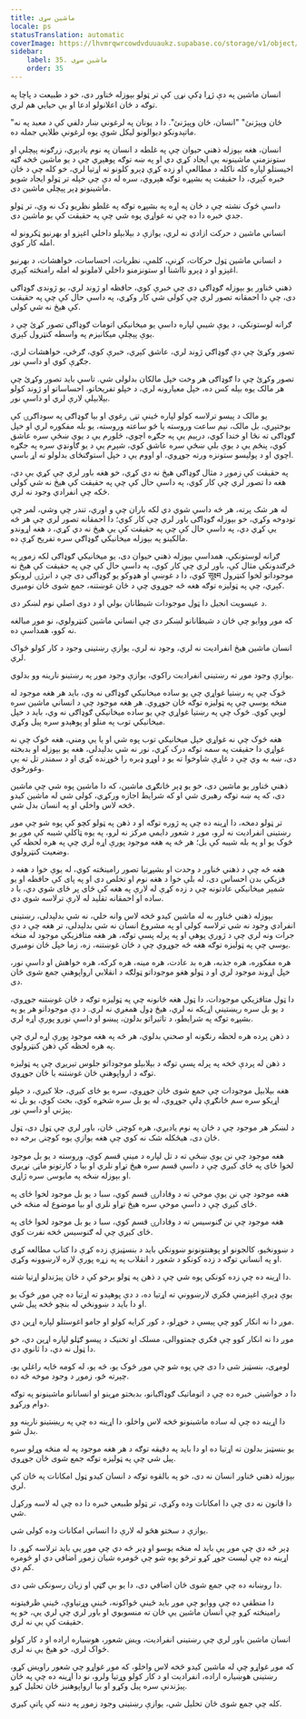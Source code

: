 ```yaml
---
title: ماشین سړی
locale: ps
statusTranslation: automatic
coverImage: https://lhvmrqwrcowdvduuaukz.supabase.co/storage/v1/object/public/strapi-uploads/small_cover-educacion-fundamental.webp-2d51a7828a2b1309555be27f7e2a61a0.webp
sidebar:
    label: 35. ماشین سړی
    order: 35
---
```

انسان ماشین په دې ژړا ډکې نړۍ کې تر ټولو بېوزله ځناور دی، خو د طبیعت د پاچا په توګه د ځان اعلانولو ادعا او بې حیایي هم لري.

"ځان وپېژنئ" "انسان، ځان وپېژنئ". دا د یونان په لرغوني ښار دلفي کې د معبد په نه ماتېدونکو دیوالونو لیکل شوې یوه لرغونې طلایي جمله ده.

انسان، هغه بېوزله ذهني حیوان چې په غلطه د انسان په نوم یادېږي، زرګونه پېچلې او ستونزمنې ماشینونه یې ایجاد کړي دي او په ښه توګه پوهېږي چې د یو ماشین څخه ګټه اخیستلو لپاره کله ناکله د مطالعې او زده کړې ډېرو کلونو ته اړتیا لري، خو کله چې د ځان خبره کېږي، دا حقیقت په بشپړه توګه هېروي، سره له دې چې خپله تر ټولو ایجاد شویو ماشینونو ډېر پېچلی ماشین دی.

داسې څوک نشته چې د ځان په اړه په بشپړه توګه په غلطو نظریو ډک نه وي، تر ټولو جدي خبره دا ده چې نه غواړي پوه شي چې په حقیقت کې یو ماشین دی.

انساني ماشین د حرکت ازادي نه لري، یوازې د بېلابېلو داخلي اغېزو او بهرنیو ټکرونو له امله کار کوي.

د انساني ماشین ټول حرکات، کړنې، کلمې، نظریات، احساسات، خواهشات، د بهرنیو اغېزو او د ډېرو نااشنا او ستونزمنو داخلي لاملونو له امله رامنځته کېږي.

ذهني ځناور یو بېوزله ګوډاګی دی چې خبرې کوي، حافظه او ژوند لري، یو ژوندی ګوډاګی دی، چې دا احمقانه تصور لري چې کولی شي کار وکړي، په داسې حال کې چې په حقیقت کې هیڅ نه شي کولی.

ګرانه لوستونکي، د یوې شیبې لپاره داسې یو میخانیکي اتومات ګوډاګی تصور کړئ چې د یوې پېچلې میکانیزم په واسطه کنټرول کېږي.

تصور وکړئ چې دې ګوډاګي ژوند لري، عاشق کېږي، خبرې کوي، ګرځي، خواهشات لري، جګړې کوي او داسې نور.

تصور وکړئ چې دا ګوډاګی هر وخت خپل مالکان بدلولی شي. تاسې باید تصور وکړئ چې هر مالک یوه بېله کس ده، خپل معیارونه لري، د خپلو تفریحاتو، احساساتو او ژوند کولو بېلابېلې لارې لري او داسې نور.

یو مالک د پیسو ترلاسه کولو لپاره ځینې تڼۍ ږغوي او بیا ګوډاګی په سوداګرۍ کې بوختېږي، بل مالک، نیم ساعت وروسته یا څو ساعته وروسته، یو بله مفکوره لري او خپل ګوډاګی ته نڅا او خندا کوي، درېیم یې په جګړه اچوي، څلورم یې د یوې ښځې سره عاشق کوي، پنځم یې د یوې بلې ښځې سره عاشق کوي، شپږم یې د یو ګاونډي سره په جګړه اچوي او د پولیسو ستونزه ورته جوړوي، او اووم یې د خپل استوګنځای بدلولو ته اړ باسي.

په حقیقت کې زموږ د مثال ګوډاګي هیڅ نه دي کړي، خو هغه باور لري چې کړي یې دي، هغه دا تصور لري چې کار کوي، په داسې حال کې چې په حقیقت کې هیڅ نه شي کولی ځکه چې انفرادي وجود نه لري.

له هر شک پرته، هر څه داسې شوي دي لکه باران چې و اوري، تندر چې وشي، لمر چې تودوخه وکړي، خو بېوزله ګوډاګی باور لري چې کار کوي؛ دا احمقانه تصور لري چې هر څه یې کړي دي، په داسې حال کې چې په حقیقت کې یې هیڅ نه دي کړي، د هغه اړوندو مالکینو په بېوزله میخانیکي ګوډاګي سره تفریح کړې ده.

ګرانه لوستونکي، همداسې بېوزله ذهني حیوان دی، یو میخانیکي ګوډاګی لکه زموږ په څرګندونکي مثال کې، باور لري چې کار کوي، په داسې حال کې چې په حقیقت کې هیڅ نه کوي، دا د غوښې او هډوکو یو ګوډاګی دی چې د انرژۍ لرونکو सूक्ष्म موجوداتو لخوا کنټرول کېږي، چې په ټولیزه توګه هغه څه جوړوي چې د ځان غوښتنه، جمع شوی ځان نومیږي.

د عیسویت انجیل دا ټول موجودات شیطانان بولي او د دوی اصلي نوم لښکر دی.

که موږ ووایو چې ځان د شیطانانو لښکر دی چې انساني ماشین کنټرولوي، نو موږ مبالغه نه کوو، همداسې ده.

انسان ماشین هیڅ انفرادیت نه لري، وجود نه لري، یوازې رښتینی وجود د کار کولو ځواک لري.

یوازې وجود موږ ته رښتینی انفرادیت راکوي، یوازې وجود موږ په رښتینو نارینه وو بدلوي.

څوک چې په رښتیا غواړي چې یو ساده میخانیکي ګوډاګی نه وي، باید هر هغه موجود له منځه یوسي چې په ټولیزه توګه ځان جوړوي. هر هغه موجود چې د انساني ماشین سره لوبې کوي. څوک چې په رښتیا غواړي چې یو ساده میخانیکي ګوډاګی نه وي، باید د خپل میخانیکي توب په منلو او پوهېدو سره پیل وکړي.

هغه څوک چې نه غواړي خپل میخانیکي توب پوه شي او یا یې ومني، هغه څوک چې نه غواړي دا حقیقت په سمه توګه درک کړي، نور نه شي بدلېدلی، هغه یو بېوزله او بدبخته دی، ښه به وي چې د غاړې شاوخوا ته یو د اوړو ډبره را ځوړنده کړي او د سمندر تل ته یې وغورځوي.

ذهني ځناور یو ماشین دی، خو یو ډېر ځانګړی ماشین، که دا ماشین پوه شي چې ماشین دی، که په ښه توګه رهبري شي او که شرایط اجازه ورکړي، کولی شي له ماشین کیدو څخه لاس واخلي او په انسان بدل شي.

تر ټولو دمخه، دا اړینه ده چې په ژوره توګه او د ذهن په ټولو کچو کې پوه شو چې موږ رښتینی انفرادیت نه لرو، موږ د شعور دایمي مرکز نه لرو، په یوه ټاکلې شیبه کې موږ یو څوک یو او په بله شیبه کې بل؛ هر څه په هغه موجود پورې اړه لري چې په هره لحظه کې وضعیت کنټرولوي.

هغه څه چې د ذهني ځناور د وحدت او بشپړتیا تصور رامینځته کوي، له یوې خوا د هغه د فزیکي بدن احساس دی، له بلې خوا د هغه نوم او تخلص دی او په پای کې حافظه او یو شمېر میخانیکي عادتونه چې د زده کړې له لارې په هغه کې ځای پر ځای شوي دي، یا د ساده او احمقانه تقلید له لارې ترلاسه شوي دي.

بېوزله ذهني ځناور به له ماشین کیدو څخه لاس وانه خلي، نه شي بدلېدلی، رښتینی انفرادي وجود نه شي ترلاسه کولی او په مشروع انسان نه شي بدلېدلی، تر هغه چې د دې جرات ونه لري چې د ژورې پوهې او په پرله پسې توګه، هر هغه متافزیکي موجود له منځه یوسي چې په ټولیزه توګه هغه څه جوړوي چې د ځان غوښتنه، زه، زما خپل ځان نومیږي.

هره مفکوره، هره جذبه، هره بد عادت، هره مینه، هره کرکه، هره خواهش او داسې نور، خپل اړوند موجود لري او د ټولو هغو موجوداتو ټولګه د انقلابي ارواپوهنې جمع شوی ځان دی.

دا ټول متافزیکي موجودات، دا ټول هغه ځانونه چې په ټولیزه توګه د ځان غوښتنه جوړوي، د یو بل سره ریښتینې اړیکه نه لري، هیڅ ډول همغږي نه لري. د دې موجوداتو هر یو په بشپړه توګه په شرایطو، د تاثیراتو بدلون، پیښو او داسې نورو پورې اړه لري.

د ذهن پرده هره لحظه رنګونه او صحنې بدلوي، هر څه په هغه موجود پورې اړه لري چې په هره لحظه کې ذهن کنټرولوي.

د ذهن له پردې څخه په پرله پسې توګه د بېلابېلو موجوداتو جلوس تیریږي چې په ټولیزه توګه د ارواپوهنې ځان غوښتنه یا ځان جوړوي.

هغه بېلابېل موجودات چې جمع شوی ځان جوړوي، سره یو ځای کیږي، جلا کیږي، د خپلو اړیکو سره سم ځانګړې ډلې جوړوي، له یو بل سره شخړه کوي، بحث کوي، یو بل نه پیژني او داسې نور.

د لښکر هر موجود چې د ځان په نوم یادیږي، هره کوچنۍ ځان، باور لري چې ټول دی، ټول ځان دی، هیڅکله شک نه کوي چې هغه یوازې یوه کوچنۍ برخه ده.

هغه موجود چې نن یوې ښځې ته د تل لپاره د مینې قسم کوي، وروسته د یو بل موجود لخوا ځای په ځای کیږي چې د داسې قسم سره هیڅ تړاو نلري او بیا د کارتونو ماڼۍ نړیږي او بېوزله ښځه په مایوسۍ سره ژاړي.

هغه موجود چې نن یوې موخې ته د وفادارۍ قسم کوي، سبا د یو بل موجود لخوا ځای په ځای کیږي چې د داسې موخې سره هیڅ تړاو نلري او بیا موضوع له منځه ځي.

هغه موجود چې نن ګنوسیس ته د وفادارۍ قسم کوي، سبا د یو بل موجود لخوا ځای په ځای کیږي چې له ګنوسیس څخه نفرت کوي.

د ښوونځیو، کالجونو او پوهنتونونو ښوونکي باید د بنسټیزې زده کړې دا کتاب مطالعه کړي او په انساني توګه د زده کونکو د شعور د انقلاب په په زړه پورې لاره لارښوونه وکړي.

دا اړینه ده چې زده کونکي پوه شي چې د ذهن په ټولو برخو کې د ځان پیژندلو اړتیا شته.

یوې ډېرې اغېزمنې فکري لارښوونې ته اړتیا ده، د دې پوهېدو ته اړتیا ده چې موږ څوک یو او دا باید د ښوونځي له بنچو څخه پیل شي.

موږ دا نه انکار کوو چې پیسې د خوړلو، د کور کرایه کولو او جامو اغوستلو لپاره اړین دي.

موږ دا نه انکار کوو چې فکري چمتووالی، مسلک او تخنیک د پیسو ګټلو لپاره اړین دي، خو دا ټول نه دي، دا ثانوي دي.

لومړی، بنسټیز شی دا دی چې پوه شو چې موږ څوک یو، څه یو، له کومه ځایه راغلي یو، چېرته ځو، زموږ د وجود موخه څه ده.

دا د خواشینۍ خبره ده چې د اتوماتیک ګوډاګیانو، بدبختو مړینو او انسانانو ماشینونو په توګه دوام ورکړو.

دا اړینه ده چې له ساده ماشینونو څخه لاس واخلو، دا اړینه ده چې په ریښتینو نارینه وو بدل شو.

یو بنسټیز بدلون ته اړتیا ده او دا باید په دقیقه توګه د هر هغه موجود په له منځه وړلو سره پیل شي چې په ټولیزه توګه جمع شوی ځان جوړوي.

بېوزله ذهني ځناور انسان نه دی، خو په بالقوه توګه د انسان کیدو ټول امکانات په ځان کې لري.

دا قانون نه دی چې دا امکانات وده وکړي، تر ټولو طبیعي خبره دا ده چې له لاسه ورکړل شي.

یوازې د سختو هڅو له لارې دا انساني امکانات وده کولی شي.

ډېر څه دي چې موږ یې باید له منځه یوسو او ډېر څه دي چې موږ یې باید ترلاسه کړو. دا اړینه ده چې لیست جوړ کړو ترڅو پوه شو چې څومره شیان زموږ اضافي دي او څومره کم دي.

دا روښانه ده چې جمع شوی ځان اضافي دی، دا یو بې ګټې او زیان رسونکی شی دی.

دا منطقي ده چې ووایو چې موږ باید ځینې ځواکونه، ځینې وړتیاوې، ځینې ظرفیتونه رامینځته کړو چې انسان ماشین یې ځان ته منسوبوي او باور لري چې لري یې، خو په حقیقت کې یې نه لري.

انسان ماشین باور لري چې رښتینی انفرادیت، ویښ شعور، هوښیاره اراده او د کار کولو ځواک لري، خو هیڅ یې نه لري.

که موږ غواړو چې له ماشین کیدو څخه لاس واخلو، که موږ غواړو چې شعور راویښ کړو، رښتینی هوښیاره اراده، انفرادیت او د کار کولو وړتیا ولرو، نو دا اړینه ده چې په ځان پیژندنې سره پیل وکړو او بیا ارواپوهنیز ځان تحلیل کړو.

کله چې جمع شوی ځان تحلیل شي، یوازې رښتینی وجود زموږ په دننه کې پاتې کیږي.

